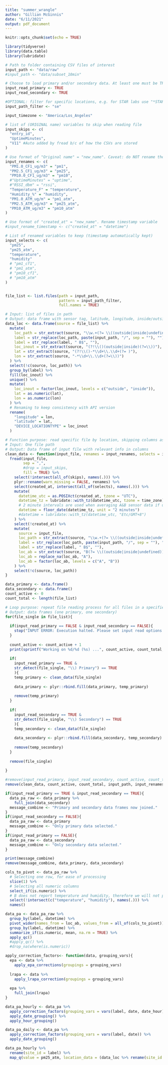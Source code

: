 ```yaml
---
title: "summer_wrangle"
author: "Gillian McGinnis"
date: "6/11/2021"
output: pdf_document
---
```


```r
knitr::opts_chunk$set(echo = TRUE)
```

```r
library(tidyverse)
library(data.table)
library(lubridate)
```

```r
# Path to folder containing CSV files of interest
input_path <- "data/raw"
#input_path <- "data/subset_10min"

# Choose to load primary and/or secondary data. At least one must be TRUE
input_read_primary <- TRUE
input_read_secondary <- TRUE

#OPTIONAL: filter for specific locations, e.g. for STAR labs use "*STAR*" exactly. Use NULL otherwise
input_path_filter <- "se"

input_timezone <- "America/Los_Angeles"
```

```r
# list of (ORIGINAL name) variables to skip when reading file
input_skips <- c(
  "entry_id",
  "UptimeMinutes",
  "V11" #Auto added by fread b/c of how the CSVs are stored
)

# Use format of "Original name" = "new_name". Caveat: do NOT rename the timestamp variable here
input_renames <- c(
  "PM1.0_CF1_ug/m3" = "pm1",
  "PM2.5_CF1_ug/m3" = "pm25",
  "PM10.0_CF1_ug/m3" = "pm10",
  #"UptimeMinutes" = "uptime",
  #"RSSI_dbm" = "rssi",
  "Temperature_F" = "temperature",
  "Humidity_%" = "humidity",
  "PM1.0_ATM_ug/m" = "pm1_atm",
  "PM2.5_ATM_ug/m3" = "pm25_atm",
  "PM10_ATM_ug/m3" = "pm10_atm"
)

# Use format of "created_at" = "new_name". Rename timestamp variable
#input_rename_timestamp <- c("created_at" = "datetime")

# List of renamed variables to keep (timestamp automatically kept)
input_selects <- c(
  "pm25",
  "pm25_atm",
  "temperature",
  "humidity"
  # "pm1_cf1",
  # "pm1_atm",
  # "pm10_cf1",
  # "pm10_atm"
)


file_list <- list.files(path = input_path,
                        pattern = input_path_filter,
                        full.names = TRUE)
```

```r
# Input: list of files in path
# Output: data frame with sensor tag, latitude, longitude, inside/outside
data_loc <- data.frame(source = file_list) %>% 
  mutate(
    loc_path = str_extract(source, "\\w.+(?= \\((outside|inside|undefined))"),
    label = str_replace(loc_path, paste(input_path, "/", sep = ""), ""),
    label = str_replace(label, " B$", ""),
    loc_inout = str_extract(source, "(?!\\()(outside|inside)(?=\\))"),
    lat = str_extract(source, "(?!\\()-*\\d+\\.\\d+(?= )"),
    lon = str_extract(source, "-*\\d+\\.\\d+(?=\\))")
  ) %>% 
  select(!c(source, loc_path)) %>% 
  group_by(label) %>%
  fill(loc_inout) %>%
  unique() %>% 
  mutate(
    loc_inout = factor(loc_inout, levels = c("outside", "inside")),
    lat = as.numeric(lat),
    lon = as.numeric(lon)
  ) %>% 
  # Renaming to keep consistency with API version
  rename(
    "longitude" = lon,
    "latitude" = lat,
    "DEVICE_LOCATIONTYPE" = loc_inout
  )
```

```r
# Function purpose: read specific file by location, skipping columns as needed; extracting info from title
# Input: One file path
# Output: Data frame of input file with relevant info in columns
clean_data <- function(input_file, renames = input_renames, selects = input_selects, skips = input_skips, time_zone = input_timezone){
  fread(input_file,
        sep = ",",
        #drop = input_skips,
        fill = TRUE) %>% 
    select(!intersect(all_of(skips), names(.))) %>% 
    plyr::rename(warn_missing = FALSE, renames) %>% 
    select(created_at, intersect(all_of(selects), names(.))) %>%
    mutate(
      datetime_utc = as.POSIXct(created_at, tzone = "UTC"),
      datetime_tz = lubridate::with_tz(datetime_utc, tzone = time_zone),
      # 2 minute intervals are used when averaging A&B sensor data if unaveraged data is used
      datetime = floor_date(datetime_tz, unit = "2 minutes")
      #datetime = lubridate::with_tz(datetime_utc, "Etc/GMT+8")
    ) %>% 
    select(!created_at) %>% 
    mutate(
      source = input_file,
      loc_path = str_extract(source, "\\w.+(?= \\((outside|inside|undefined))"),
      label = str_replace(loc_path, paste(input_path, "/", sep = ""), ""),
      label = str_replace(label, " B$", ""),
      loc_ab = str_extract(source, "B(?= \\((outside|inside|undefined))"),
      loc_ab = replace_na(loc_ab, "A"),
      loc_ab = factor(loc_ab, levels = c("A", "B"))
    ) %>% 
    select(!c(source, loc_path))
}
```

```r
data_primary <- data.frame()
data_secondary <- data.frame()
count_active <- 0
count_total <- length(file_list)

# Loop purpose: repeat file reading process for all files in a specified path
# Output: data frames (one primary, one secondary)
for(file_single in file_list){
  
  if(input_read_primary == FALSE & input_read_secondary == FALSE){
    stop("INPUT ERROR: Execution halted. Please set input read options to TRUE for primary and/or secondary.")
  }
  
  count_active <- count_active + 1
  print(sprintf("Working on %d/%d (%s) ...", count_active, count_total, file_single))
  
  if(
    input_read_primary == TRUE &
    str_detect(file_single, "\\) Primary") == TRUE
    ){
    temp_primary <- clean_data(file_single)
    
    data_primary <- plyr::rbind.fill(data_primary, temp_primary)
    
    remove(temp_primary)
  }
  
  if(
    input_read_secondary == TRUE &
    str_detect(file_single, "\\) Secondary") == TRUE
    ){
    temp_secondary <- clean_data(file_single)
    
    data_secondary <- plyr::rbind.fill(data_secondary, temp_secondary)
    
    remove(temp_secondary)
  }
  
  remove(file_single)
  
}

#remove(input_read_primary, input_read_secondary, count_active, count_total)
remove(clean_data, count_active, count_total, input_path, input_renames, input_selects, input_skips)
```

```r
if(input_read_primary == TRUE & input_read_secondary == TRUE){
  data_pa_raw <- data_primary %>% 
    full_join(data_secondary)
  message_combine <- "Primary and secondary data frames now joined."
}
if(input_read_secondary == FALSE){
  data_pa_raw <- data_primary
  message_combine <- "Only primary data selected."
}
if(input_read_primary == FALSE){
  data_pa_raw <- data_secondary
  message_combine <- "Only secondary data selected."
}

print(message_combine)
remove(message_combine, data_primary, data_secondary)
```

```r
cols_to_pivot <- data_pa_raw %>%
  # Selecting one row, for ease of processing
  slice(1) %>% 
  # Selecting all numeric columns
  select_if(is.numeric) %>% 
  # B does not report temperature and humidity, therefore we will not pivot them
  select(!intersect(c("temperature", "humidity"), names(.))) %>% 
  names()

data_pa <- data_pa_raw %>% 
  group_by(label, datetime) %>% 
  pivot_wider(names_from = loc_ab, values_from = all_of(cols_to_pivot)) %>% 
  group_by(label, datetime) %>% 
  summarize_if(is.numeric, mean, na.rm = TRUE) %>% 
  apply_qc()
  #apply_qc() %>% 
  #drop_na(where(is.numeric))
```

```r
apply_correction_factors<- function(data, grouping_vars){
  epa <- data %>% 
    apply_epa_corrections(groupings = grouping_vars)
  
  lrapa <- data %>% 
    apply_lrapa_correction(groupings = grouping_vars)
  
  epa %>% 
    full_join(lrapa)
}

data_pa_hourly <- data_pa %>% 
  apply_correction_factors(grouping_vars = vars(label, date, date_hour)) %>% 
  apply_date_grouping() %>% 
  apply_hour_grouping()

data_pa_daily <- data_pa %>% 
  apply_correction_factors(grouping_vars = vars(label, date)) %>% 
  apply_date_grouping()

data_pa_hourly %>% 
  rename(site_id = label) %>% 
  map_q(value = pm25_atm, location_data = (data_loc %>% rename(site_id = label)), grouping_var = hour_tag)
```

